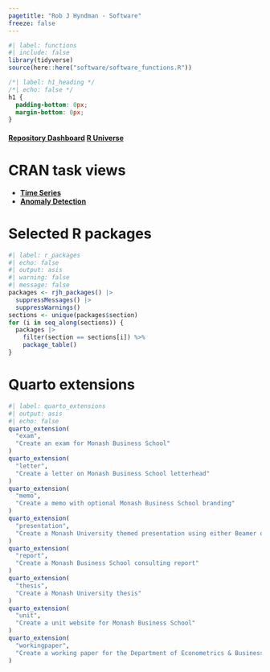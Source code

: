 ```yaml
---
pagetitle: "Rob J Hyndman - Software"
freeze: false
---
```


```r
#| label: functions
#| include: false
library(tidyverse)
source(here::here("software/software_functions.R"))
```

```css
/*| label: h1_heading */
/*| echo: false */
h1 {
  padding-bottom: 0px;
  margin-bottom: 0px;
}
```

#### [Repository Dashboard](https://pkg.robjhyndman.com/gh-dashboard/){.badge .badge-large .badge-blue} [R Universe](https://robjhyndman.r-universe.dev/){.badge .badge-large .badge-blue}

# CRAN task views

* [**Time Series**](https://cran.r-project.org/view=TimeSeries)
* [**Anomaly Detection**](https://cran.r-project.org/view=AnomalyDetection)

# Selected R packages

```r
#| label: r_packages
#| echo: false
#| output: asis
#| warning: false
#| message: false
packages <- rjh_packages() |>
  suppressMessages() |>
  suppressWarnings()
sections <- unique(packages$section)
for (i in seq_along(sections)) {
  packages |>
    filter(section == sections[i]) %>%
    package_table()
}
```

# Quarto extensions

```r
#| label: quarto_extensions
#| output: asis
#| echo: false
quarto_extension(
  "exam",
  "Create an exam for Monash Business School"
)
quarto_extension(
  "letter",
  "Create a letter on Monash Business School letterhead"
)
quarto_extension(
  "memo",
  "Create a memo with optional Monash Business School branding"
)
quarto_extension(
  "presentation",
  "Create a Monash University themed presentation using either Beamer or RevealJS"
)
quarto_extension(
  "report",
  "Create a Monash Business School consulting report"
)
quarto_extension(
  "thesis",
  "Create a Monash University thesis"
)
quarto_extension(
  "unit",
  "Create a unit website for Monash Business School"
)
quarto_extension(
  "workingpaper",
  "Create a working paper for the Department of Econometrics & Business Statistics, Monash University"
)
```
